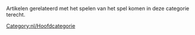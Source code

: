 
[[Category:nl/Hoofdcategorie]]
Artikelen gerelateerd met het spelen van het spel komen in deze categorie terecht.